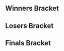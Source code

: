 {{SetGame|melee}}{{tabs static
|name1=Overview
|link1=DX Ranking Session 3
|name2=Bracket
|link2=DX Ranking Session 3/Bracket
|This=2
}}
<!-- Generated with http://tournament-nub.rhcloud.com/toliquipedia name=dx_ranking_3 -->

==Winners Bracket==
{{16DEWBracketA
|r1m1p1=Lepoiraut |r1m1p1flag=fr |r1m1p1score=2 |r1m1win=1
|r1m1p2=Darx |r1m1p2flag= |r1m1p2score=0

|r1m2p1=Syef |r1m2p1flag= |r1m2p1score=2 |r1m2win=1
|r1m2p2=Shamiou |r1m2p2flag= |r1m2p2score=0

|r1m3p1=Cyr |r1m3p1flag=fr |r1m3p1score=2 |r1m3win=1
|r1m3p2=Lion's Curry |r1m3p2flag= |r1m3p2score=0

|r1m4p1=KillerGanon |r1m4p1flag= |r1m4p1score=2 |r1m4win=1
|r1m4p2=Clyde Wuts |r1m4p2flag= |r1m4p2score=0

|r1m5p1=ZCK |r1m5p1flag=fr |r1m5p1score=2 |r1m5win=1
|r1m5p2=JR. |r1m5p2flag= |r1m5p2score=0

|r1m6p1=Rondelle |r1m6p1flag=fr |r1m6p1score=2 |r1m6win=1
|r1m6p2=Guilu |r1m6p2flag= |r1m6p2score=1

|r1m7p1=BeLia |r1m7p1flag=fr |r1m7p1score=2 |r1m7win=1
|r1m7p2=Jambon |r1m7p2flag= |r1m7p2score=0

|r1m8p1=Kurogane |r1m8p1flag=fr |r1m8p1score=2 |r1m8win=1
|r1m8p2=Yultan |r1m8p2flag= |r1m8p2score=0

|r2m1p1=Lepoiraut |r2m1p1flag=fr |r2m1p1score=2 |r2m1win=1
|r2m1p2=Syef |r2m1p2flag= |r2m1p2score=0

|r2m2p1=Cyr |r2m2p1flag=fr |r2m2p1score=2 |r2m2win=1
|r2m2p2=KillerGanon |r2m2p2flag= |r2m2p2score=0

|r2m3p1=ZCK |r2m3p1flag=fr |r2m3p1score=2 |r2m3win=1
|r2m3p2=Rondelle |r2m3p2flag=fr |r2m3p2score=0

|r2m4p1=BeLia |r2m4p1flag=fr |r2m4p1score=2 |r2m4win=1
|r2m4p2=Kurogane |r2m4p2flag=fr |r2m4p2score=0

|r3m1p1=Lepoiraut |r3m1p1flag=fr |r3m1p1score=0 |r3m1win=2
|r3m1p2=Cyr |r3m1p2flag=fr |r3m1p2score=3

|r3m2p1=ZCK |r3m2p1flag=fr |r3m2p1score=0 |r3m2win=2
|r3m2p2=BeLia |r3m2p2flag=fr |r3m2p2score=3
}}

==Losers Bracket==
{{16DELBracketA
|l1m1p1=Darx |l1m1p1flag= |l1m1p1score=2 |l1m1win=1
|l1m1p2=Shamiou |l1m1p2flag= |l1m1p2score=0

|l1m2p1=Lion's Curry |l1m2p1flag= |l1m2p1score=2 |l1m2win=1
|l1m2p2=Clyde Wuts |l1m2p2flag= |l1m2p2score=1

|l1m3p1=JR. |l1m3p1flag= |l1m3p1score=0 |l1m3win=2
|l1m3p2=Guilu |l1m3p2flag= |l1m3p2score=2

|l1m4p1=Jambon |l1m4p1flag= |l1m4p1score=0 |l1m4win=2
|l1m4p2=Yultan |l1m4p2flag= |l1m4p2score=2

|l2m1p1=Kurogane |l2m1p1flag=fr |l2m1p1score=2 |l2m1win=1
|l2m1p2=Darx |l2m1p2flag= |l2m1p2score=0

|l2m2p1=Rondelle |l2m2p1flag=fr |l2m2p1score=1 |l2m2win=2
|l2m2p2=Lion's Curry |l2m2p2flag= |l2m2p2score=2

|l2m3p1=KillerGanon |l2m3p1flag= |l2m3p1score=2 |l2m3win=1
|l2m3p2=Guilu |l2m3p2flag= |l2m3p2score=0

|l2m4p1=Syef |l2m4p1flag= |l2m4p1score=0 |l2m4win=2
|l2m4p2=Yultan |l2m4p2flag= |l2m4p2score=2

|l3m1p1=Kurogane |l3m1p1flag=fr |l3m1p1score=2 |l3m1win=1
|l3m1p2=Lion's Curry |l3m1p2flag= |l3m1p2score=0

|l3m2p1=KillerGanon |l3m2p1flag= |l3m2p1score=0 |l3m2win=2
|l3m2p2=Yultan |l3m2p2flag= |l3m2p2score=2

|l4m1p1=Lepoiraut |l4m1p1flag=fr |l4m1p1score=0 |l4m1win=2
|l4m1p2=Kurogane |l4m1p2flag=fr |l4m1p2score=1

|l4m2p1=ZCK |l4m2p1flag=fr |l4m2p1score=3 |l4m2win=1
|l4m2p2=Yultan |l4m2p2flag= |l4m2p2score=0
}}
<onlyinclude>
==Finals Bracket==
{{DEFinalBracket
<!-- FROM WINNERS -->
|r1m1p1=Cyr |r1m1p1flag=fr |r1m1p1score=3 |r1m1win=1
|r1m1p2=BeLia |r1m1p2flag=fr |r1m1p2score=1

<!-- FROM LOSERS -->
|l1m1p1=Kurogane |l1m1p1flag=fr |l1m1p1score=3 |l1m1win=1
|l1m1p2=ZCK |l1m1p2flag=fr |l1m1p2score=1

<!-- LOSERS FINALS -->
|r2m1p1=BeLia |r2m1p1flag=fr |r2m1p1score=3 |r2m1win=1
|r2m1p2=Kurogane |r2m1p2flag=fr |r2m1p2score=0

<!-- GRAND FINALS -->
|r3m1p1=Cyr |r3m1p1flag=fr |r3m1p1score=3 |r3m1win=1
|r3m1p2=BeLia |r3m1p2flag=fr |r3m1p2score=0
}}
</onlyinclude>
